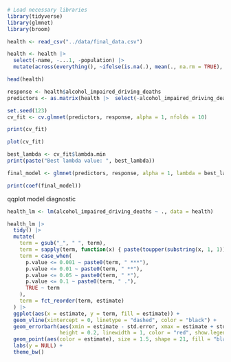```r
# Load necessary libraries
library(tidyverse)
library(glmnet)
library(broom)
```

```r
health <- read_csv("../data/final_data.csv")

health <- health |> 
  select(-name, -...1, -population) |> 
  mutate(across(everything(), ~ifelse(is.na(.), mean(., na.rm = TRUE), .)))

head(health)
```


```r
response <- health$alcohol_impaired_driving_deaths
predictors <- as.matrix(health |>  select(-alcohol_impaired_driving_deaths))

set.seed(123)  
cv_fit <- cv.glmnet(predictors, response, alpha = 1, nfolds = 10)

print(cv_fit)

plot(cv_fit)

best_lambda <- cv_fit$lambda.min
print(paste("Best lambda value: ", best_lambda))

final_model <- glmnet(predictors, response, alpha = 1, lambda = best_lambda)

print(coef(final_model))


```
qqplot model diagnostic 

```r
health_lm <- lm(alcohol_impaired_driving_deaths ~ ., data = health)

health_lm |> 
  tidy() |> 
  mutate(
    term = gsub("_", " ", term),
    term = sapply(term, function(x) { paste(toupper(substring(x, 1, 1)), substring(x, 2), sep = "", collapse = " ") }), 
    term = case_when(
      p.value <= 0.001 ~ paste0(term, " ***"),
      p.value <= 0.01 ~ paste0(term, " **"),
      p.value <= 0.05 ~ paste0(term, " *"),
      p.value <= 0.1 ~ paste0(term, " ."),
      TRUE ~ term
    ),
    term = fct_reorder(term, estimate)
  ) |> 
  ggplot(aes(x = estimate, y = term, fill = estimate)) +
  geom_vline(xintercept = 0, linetype = "dashed", color = "black") +
  geom_errorbarh(aes(xmin = estimate - std.error, xmax = estimate + std.error), 
                 height = 0.2, linewidth = 1, color = "red", show.legend = FALSE) +
  geom_point(aes(color = estimate), size = 1.5, shape = 21, fill = "black", show.legend = FALSE) +
  labs(y = NULL) +
  theme_bw()
```

